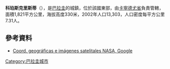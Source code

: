 '''科珀斯克里斯蒂'''（{{lang-es|Corpus Christi}}），是[[巴拉圭|巴拉圭]]的城鎮，位於該國東部，由[[卡寧德尤省|卡寧德尤省]]負責管轄，面積1,821平方公里，海拔高度330米，2002年人口13,303，人口密度每平方公里7.31人。

==參考資料==
* [http://www.fallingrain.com/world/PA/19/Corpus_Christi.html Coord. geográficas e imágenes satelitales NASA, Google] {{Wayback|url=http://www.fallingrain.com/world/PA/19/Corpus_Christi.html |date=20190302152527 }}

{{Paraguay-geo-stub}}
[[Category:巴拉圭城市|Category:巴拉圭城市]]